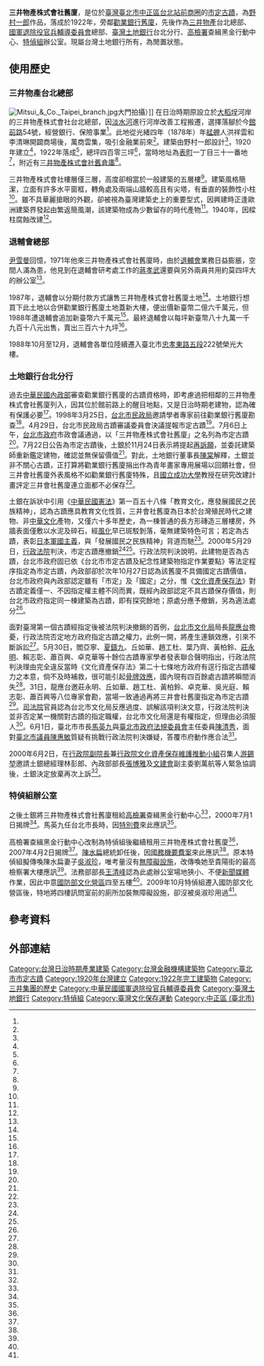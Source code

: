 {{coord|25.043548|121.5147857|display=title}}
{{TW monument
|name = 三井物產株式會社舊廈
|formername = 
|image = 三井物產株式會社臺北總部.jpg 
|imagename = 
{{Infobox mapframe|tyep=shape|zoom=15|frame-width=280}}
|othername =
|formalname = 三井物產株式會社舊廈
|level = 直轄市定古蹟
|class = 其他設施
|date = 1998年7月22日
|time = 1922年
|location = [[臺北市|臺北市]][[中正區_(臺北市)|中正區]][[館前路|館前路]]54號
|open = 
|cost = 
|website = 
|reg_url = https://nchdb.boch.gov.tw/assets/overview/monument/20000719000001
}}

'''三井物產株式會社舊廈'''，是位於[[臺灣|臺灣]][[臺北市|臺北市]][[中正區_(臺北市)|中正區]][[台北站前商圈|台北站前商圈]]的[[臺北市市定古蹟|市定古蹟]]，為[[野村一郎|野村一郎]]作品，落成於1922年，旁鄰[[勸業銀行舊廈|勸業銀行舊廈]]，先後作為[[三井物產|三井物產]]台北總部、[[中華民國國軍退除役官兵輔導委員會|國軍退除役官兵輔導委員會]]總部、[[臺灣土地銀行|臺灣土地銀行]]台北分行、[[高檢署|高檢署]]查緝黑金行動中心、[[特偵組|特偵組]]辦公室。現屬台灣土地銀行所有，為閒置狀態。
==使用歷史==
===三井物產台北總部===
[[File:Mitsui_&_Co._Taipei_branch.jpg|thumb]]大門拍攝）]]
在日治時期原設立於[[大稻埕|大稻埕]]河岸的三井物產株式會社台北總部，因[[淡水河|淡水河]]進行河岸改善工程搬遷，選擇落腳於今[[館前路|館前路]]54號，經營銀行、保險事業<ref name="林相美"/>。此地從光緒四年（1878年）年[[艋舺|艋舺]]人洪祥雲和李清琳開闢商場後，萬商雲集，吸引金融業前來<ref name="董智森"/>。建築由野村一郎設計<ref name="林奎佑"/>，1920年建立<ref name="林相美"/>，1922年落成<ref name="林倩如"/>，總坪四百零三坪<ref name="1988-02-24"/>，當時地址為[[表町_(臺北市)|表町]]一丁目三十一番地<ref name="林奎佑"/>，附近有[[三井物產株式會社舊倉庫|三井物產株式會社舊倉庫]]<ref name="林倩如"/>。

三井物產株式會社樓層僅三層，高度卻相當於一般建築的五層樓<ref name="尹雪曼"/>。建築風格簡潔，立面有許多水平窗框，轉角處及兩端山牆較高且有尖塔，有垂直的裝飾性小柱<ref name="林相美"/>。雖不具華麗搶眼的外觀，卻被視為臺灣建築史上的重要型式，因興建時正逢歐洲建築界發起由繁返簡風潮，該建築物成為少數留存的時代產物<ref name="祁止戈1"/>。1940年，因樑柱腐蝕改建<ref name="林相美"/>。

===退輔會總部===
[[尹雪曼|尹雪曼]]回憶，1971年他來三井物產株式會社舊廈時，由於[[退輔會|退輔會]]業務日益膨脹，空間人滿為患，他見到在退輔會研考處工作的[[蔣孝武|蔣孝武]]還要與另外兩員共用約莫四坪大的辦公室<ref name="尹雪曼"/>。

1987年，退輔會以分期付款方式讓售三井物產株式會社舊廈土地<ref name="陳柔縉"/>。土地銀行想買下此土地以合併勸業銀行舊廈土地蓋新大樓，便出價新臺幣二億六千萬元，但1988年遭退輔會追加新臺幣六千萬元<ref name="1988-02-24"/>。最終退輔會以每坪新臺幣八十九萬一千九百十八元出售，賣出三百六十九坪<ref name="陳柔縉"/>。

1988年10月至12月，退輔會各單位陸續遷入臺北市[[忠孝東路|忠孝東路五段]]222號榮光大樓。

===土地銀行台北分行===
過去[[中華民國內政部|中華民國內政部]]審查勸業銀行舊廈的古蹟資格時，即考慮過把相鄰的三井物產株式會社舊廈列入，因其位於館前路上的醒目地點，又是日治時期老建物，認為確有保護必要<ref name="張仁豪"/>。1998年3月25日，[[台北市民政局|台北市民政局]]邀請學者專家前往勸業銀行舊廈勘查<ref name="祁止戈1"/>。4月29日，台北市民政局古蹟審議委員會決議提報市定古蹟<ref name="祁止戈2"/>。7月6日上午，[[台北市政府|台北市政府]]市政會議通過，以「三井物產株式會社舊廈」之名列為市定古蹟<ref name="邱淑宜"/>。7月22日公告為市定古蹟後，土銀於11月24日表示將提起[[再訴願|再訴願]]，並委託建築師重新鑑定建物，確認並無保留價值<ref name="洪茗馨"/>。對此，土地銀行董事長[[陳棠|陳棠]]解釋，土銀並非不關心古蹟，正打算將勸業銀行舊廈捐出作為青年畫家專用展場以回饋社會，但三井會社舊廈外表風格不如勸業銀行舊廈特殊，且[[國立成功大學|國立成功大學]]教授在研究改建計畫評定三井會社舊廈連立面都不必保存<ref name="潘彥妃1"/>。

土銀在訴狀中引用《[[中華民國憲法|中華民國憲法]]》第一百五十八條「教育文化，應發展國民之民族精神」，認為古蹟應具教育文化性質，三井會社舊廈為日本於台灣殖民時代之建物、非[[中華文化|中華文化]]產物，又僅六十多年歷史，為一棟普通的長方形磚造三層樓房，外牆表面僅敷以水泥及碎石，經[[風化|風化]]早已斑駁剝落，毫無建築特色可言；若定為古蹟，表彰[[日本軍國主義|日本軍國主義]]，與「發展國民之民族精神」背道而馳<ref name="鍾沛東1"/>。2000年5月29日，[[最高行政法院_(中華民國)|行政法院]]判決，市定古蹟應撤銷<ref name="潘彥妃2"/><ref name="鄭如意1"/>。行政法院判決說明，此建物是否為古蹟，台北市政府固已依《台北市市定古蹟及紀念性建築物指定作業要點》等法定程序指定為市定古蹟，內政部卻於次年10月27日認為該舊廈不具備國定古蹟價值，台北市政府與內政部認定雖有「市定」及「國定」之分，惟《[[文化資產保存法|文化資產保存法]]》對古蹟定義僅一、不因指定權主體不同而異，既經內政部認定不具古蹟保存價值，則台北市政府指定同一棟建築為古蹟，即有探究餘地；原處分應予撤銷，另為適法處分<ref name="鍾沛東1"/>。

面對臺灣第一個古蹟經指定後被法院判決撤銷的首例，[[台北市文化局|台北市文化局]]局長[[龍應台|龍應台]]擔憂，行政法院否定地方政府指定古蹟之權力，此例一開，將產生連鎖效應，引來不斷訴訟<ref name="鄭如意1"/>。5月30日，閻亞寧、[[夏鑄九|夏鑄九]]、丘如華、趙工杜、葉乃齊、黃柏鈴、[[莊永明|莊永明]]、賴志彰、蕭百興、卓克華等十餘位古蹟專家學者發表聯合聲明指出，行政法院判決理由完全違反當時《文化資產保存法》第二十七條地方政府有逕行指定古蹟權力之本意，倘不及時補救，很可能引起[[骨牌效應|骨牌效應]]，國內現有四百餘處古蹟將瞬間消失<ref name="賴素鈴"/>。31日，龍應台邀莊永明、丘如華、趙工杜、黃柏鈴、卓克華、吳光庭、賴志彰、蕭百興等八位專家會勘，當場一致通過再將三井會社舊廈指定為市定古蹟<ref name="鄭如意2"/>。[[司法院|司法院]]官員認為台北市文化局反應過度、誤解該項判決文意，行政法院判決並非否定某一機關對古蹟的指定職權，台北市文化局還是有權指定，但理由必須服人<ref name="鍾沛東2"/>。6月1日，臺北市市長[[馬英九|馬英九]]與[[臺北市政府法規委員會|臺北市政府法規委員會]]主任委員[[陳清秀|陳清秀]]，面對[[臺北市議員|臺北市議員]][[陳惠敏_(中國國民黨)|陳惠敏]]質疑有挑戰行政法院判決嫌疑，答覆市府動作應合法<ref name="詹三源"/>。

2000年6月2日，在[[行政院副院長|行政院副院長]]兼[[行政院文化資產保存維護推動小組|行政院文化資產保存維護推動小組]]召集人[[游錫堃|游錫堃]]邀請土銀總經理林彭郎、內政部部長[[張博雅|張博雅]]及[[文建會|文建會]]副主委劉萬航等人緊急協調後，土銀決定放棄再次上訴<ref name="周美惠"/>。

===特偵組辦公室===
之後土銀將三井物產株式會社舊廈租給[[高檢署|高檢署]]查緝黑金行動中心<ref name="陳志賢"/>，2000年7月1日揭牌<ref name="高年億"/>。馬英九任台北市長時，因[[特別費|特別費]]來此應訊<ref name="林慶川1"/>。

高檢署查緝黑金行動中心改制為特偵組後繼續租用三井物產株式會社舊廈<ref name="陳志賢"/>，2007年4月2日揭牌<ref name="蕭白雪"/>。[[陳水扁|陳水扁]]總統卸任後，因[[國務機要費案|國務機要費案]]來此應訊<ref name="林慶川2"/>。原本特偵組擬傳喚陳水扁妻子[[吳淑珍|吳淑珍]]，唯考量沒有[[無障礙設施|無障礙設施]]，改傳喚她至貴陽街的最高檢察署大樓應訊<ref name="劉志原"/>。法務部部長[[王清峰|王清峰]]認為此處辦公室場地狹小、不便[[新聞媒體|新聞媒體]]作業，因此中意[[國防部文化營區|國防部文化營區]]四至五樓<ref name="項程鎮"/>。2009年10月特偵組遷入國防部文化營區後，特地將四樓訊問室前的廁所加裝無障礙設施，卻沒被吳淑珍用過<ref name="陳志賢"/>。

==參考資料==
{{Reflist|35em|refs =
<ref name="林倩如">{{Cite news|url=https://e-info.org.tw/node/114509|title=雨落漫聊台北城 凌宗魁講三井話古今|author=林倩如|language=zh-tw|newspaper=環境資訊電子報|date=2016-04-12|accessdate=2021-07-30|archive-date=2021-07-30|archive-url=https://web.archive.org/web/20210730150037/https://e-info.org.tw/node/114509|dead-url=no}}</ref>

<ref name="項程鎮">{{Cite news|url=https://news.ltn.com.tw/news/society/breakingnews/141277|title=特偵組將搬家 首選信義路的青年日報大樓|author=項程鎮|language=zh-tw|newspaper=自由時報|date=2008-10-21|accessdate=2021-07-30|archive-date=2021-07-30|archive-url=https://web.archive.org/web/20210730144559/https://news.ltn.com.tw/news/society/breakingnews/141277|dead-url=no}}</ref>

<ref name="劉志原">{{Cite news|url=https://news.ltn.com.tw/news/politics/breakingnews/232572|title=特偵組首度以被告身分傳訊吳淑珍|author=劉志原|language=zh-tw|newspaper=自由時報|date=2009-06-24|accessdate=2021-07-30|archive-date=2021-07-30|archive-url=https://web.archive.org/web/20210730143531/https://news.ltn.com.tw/news/politics/breakingnews/232572|dead-url=no}}</ref>

<ref name="林慶川2">{{Cite news|url=https://news.ltn.com.tw/news/politics/paper/233763|title=國務費案 扁7月底已被傳訊|author=林慶川|language=zh-tw|newspaper=自由時報|date=2008-08-10|accessdate=2021-07-30|archive-date=2021-07-30|archive-url=https://web.archive.org/web/20210730143534/https://news.ltn.com.tw/news/politics/paper/233763|dead-url=no}}</ref>

<ref name="林慶川1">{{Cite news|url=https://news.ltn.com.tw/news/focus/paper/101899|title=特別費4疑點 明傳馬說明|author=林慶川|language=zh-tw|newspaper=自由時報|date=2006-11-13|accessdate=2021-07-30|archive-date=2021-07-30|archive-url=https://web.archive.org/web/20210730143700/https://news.ltn.com.tw/news/focus/paper/101899|dead-url=no}}</ref>

<ref name="林相美">{{Cite news|url=https://news.ltn.com.tw/news/local/paper/376915|title=小檔案：三井物產株式會社|author=林相美|language=zh-tw|newspaper=自由時報|date=2010-03-03|accessdate=2021-07-30|archive-date=2021-07-30|archive-url=https://web.archive.org/web/20210730143658/https://news.ltn.com.tw/news/local/paper/376915|dead-url=no}}</ref>

<ref name="陳志賢">{{Cite news|url=https://www.chinatimes.com/realtimenews/20170104001601-260402?chdtv|title=特偵組無障礙「珍」廁所 吳淑珍沒用過|author=陳志賢|language=zh-tw|newspaper=中國時報|date=2017-01-04|accessdate=2021-07-30|archive-date=2021-07-30|archive-url=https://web.archive.org/web/20210730145712/https://www.chinatimes.com/realtimenews/20170104001601-260402?chdtv|dead-url=no}}</ref>


<ref name="林奎佑">{{Cite news|url=https://tw.appledaily.com/forum/20190926/GTJJJFZCVJFQOXWIZSNRICLRFU/|title=【名采】魚夫專欄：台灣何時有電梯小姐|author=[[林奎佑|林奎佑]]|language=zh-tw|newspaper=臺灣蘋果日報|date=2019-09-27|accessdate=2021-07-30|archive-date=2021-07-30|archive-url=https://web.archive.org/web/20210730145705/https://tw.appledaily.com/forum/20190926/GTJJJFZCVJFQOXWIZSNRICLRFU/|dead-url=no}}</ref>

<ref name="高年億">{{Cite news|url=|title=查緝黑金行動中心 今揭牌運作|author=高年億|language=zh-tw|newspaper=聯合報|date=2000-07-01|accessdate=}}</ref>

<ref name="陳柔縉">{{Cite news|url=|title=黃金地段土地一坪只賣八萬？ 退輔會 擺烏龍 數字差錯逾十倍 遭立委嚴重譴責|author=陳柔縉|language=zh-tw|newspaper=聯合報|date=1989-05-12|accessdate=}}</ref>

<ref name="蕭白雪">{{Cite news|url=|title=特偵組揭牌 謝文定期許不逢迎拍馬|author=蕭白雪|language=zh-tw|newspaper=聯合報|date=2007-04-03|accessdate=}}</ref>

<ref name="1988-02-24">{{Cite news|url=|title=房地價格暴漲 波及土銀 購退輔會舊址 追加兩成|author=|language=zh-tw|newspaper=聯合報|date=1988-02-24|accessdate=}}</ref>

<ref name="祁止戈1">{{Cite news|url=|title=古蹟與發展衝突怎麼辦？台北工專思賢樓校史館是否認定古蹟仍待研議|author=祁止戈|language=zh-tw|newspaper=中國時報 |date=1998-03-26|accessdate=}}</ref>

<ref name="祁止戈2">{{Cite news|url=|title=民政局審議認定兩處古蹟台北科技大學思賢樓、土銀台北門市部入列|author=祁止戈|language=zh-tw|newspaper=中國時報|date=1998-04-30|accessdate=}}</ref>

<ref name="洪茗馨">{{Cite news|url=|title=土銀建物拒列古蹟案遭駁回 將提再訴願並委請建築師重新鑑定確認無保留價值|author=洪茗馨|language=zh-tw|newspaper=中國時報 |date=1998-11-25|accessdate=}}</ref>

<ref name="張仁豪">{{Cite news|url=|title=土銀台北門市部 日本風味濃|author=張仁豪|language=zh-tw|newspaper=聯合報|date=1998-05-20|accessdate=}}</ref>

<ref name="鍾沛東1">{{Cite news|url=|title=行政法院判決土銀勝訴 館前路土銀舊廈 市府應撤銷古蹟認定|author=鍾沛東|language=zh-tw|newspaper=聯合報|date=2000-05-30|accessdate=}}</ref>

<ref name="鍾沛東2">{{Cite news|url=|title=行政法院撤銷土銀舊廈為市定古蹟判決引起反彈 司法院官員認係文化局誤解|author=鍾沛東|language=zh-tw|newspaper=聯合報|date=2000-06-01|accessdate=}}</ref>

<ref name="潘彥妃1">{{Cite news|url=|title=內政部長張博雅支持北市府 土銀舊廈再成市定古蹟|author=潘彥妃|language=zh-tw|newspaper=聯合報|date=2000-06-01|accessdate=}}</ref>

<ref name="潘彥妃2">{{Cite news|url=|title=土銀舊廈市定古蹟遭駁回 文化局謀對策 火速邀學者專家討論 咸認判決嚴重疏失 今不排除再次前往指定|author=潘彥妃|language=zh-tw|newspaper=聯合報|date=2000-05-31|accessdate=}}</ref>

<ref name="賴素鈴">{{Cite news|url=|title=古蹟戲劇性逆轉 文資保存活教材 |author=賴素鈴|language=zh-tw|newspaper=民生報|date=2000-06-01|accessdate=}}</ref>

<ref name="鄭如意1">{{Cite news|url=|title=法院否定市定古蹟　專家表不滿|author=鄭如意|language=zh-tw|newspaper=中國時報|date=2000-05-31|accessdate=}}</ref>

<ref name="鄭如意2">{{Cite news|url=|title=文化局再指定土銀舊廈為古蹟|author=鄭如意|language=zh-tw|newspaper=中國時報|date=2000-06-01|accessdate=}}</ref>

<ref name="詹三源">{{Cite news|url=|title=議員質疑有挑戰行政法院判決嫌疑 二度指定土銀為古蹟 市府指合法|author=詹三源|language=zh-tw|newspaper=聯合報|date=2000-06-02|accessdate=}}</ref>

<ref name="周美惠">{{Cite news|url=|title=土銀舊廈 古蹟認定案 圓滿落幕 昨天游錫堃出面緊急協調 土銀同意配合國家文資保存政策 土銀舊廈市定古蹟地位確保|author=周美惠|language=zh-tw|newspaper=聯合報|date=2000-06-03|accessdate=}}</ref>

<ref name="尹雪曼">{{Cite news|url=|title=熱情風趣的好朋友－－懷念孝武先生|author=[[尹雪曼|尹雪曼]]|language=zh-tw|newspaper=聯合報|date=1991-07-31|accessdate=}}</ref>

<ref name="董智森">{{Cite news|url=|title=（街頭誌）館前路 管錢路|author=[[董智森|董智森]]|language=zh-tw|newspaper=聯合報|date=1992-07-15|accessdate=}}</ref>

<ref name="邱淑宜">{{Cite news|url=|title=台北工業學校紅樓、三井舊廈皆具歷史價值 兩建物獲通過為古蹟|author=邱淑宜|language=zh-tw|newspaper=聯合晚報|date=1998-07-07|accessdate=}}</ref>
}}

==外部連結==
{{Commons cat|Former Mitsui & Co. Taipei branch}}

{{臺北市文化資產}}
{{中華民國直轄市定古蹟}}
{{台北車站周邊設施}}
{{Portal bar|台北|建築}}
[[Category:台灣日治時期產業建築|Category:台灣日治時期產業建築]]
[[Category:台灣金融機構建築物|Category:台灣金融機構建築物]]
[[Category:臺北市市定古蹟|Category:臺北市市定古蹟]]
[[Category:1920年台灣建立|Category:1920年台灣建立]]
[[Category:1922年完工建築物|Category:1922年完工建築物]]
[[Category:三井集團的歷史|Category:三井集團的歷史]]
[[Category:中華民國國軍退除役官兵輔導委員會|Category:中華民國國軍退除役官兵輔導委員會]]
[[Category:臺灣土地銀行|Category:臺灣土地銀行]]
[[Category:特偵組|Category:特偵組]]
[[Category:臺灣文化保存運動|Category:臺灣文化保存運動]]
[[Category:中正區_(臺北市)|Category:中正區 (臺北市)]]